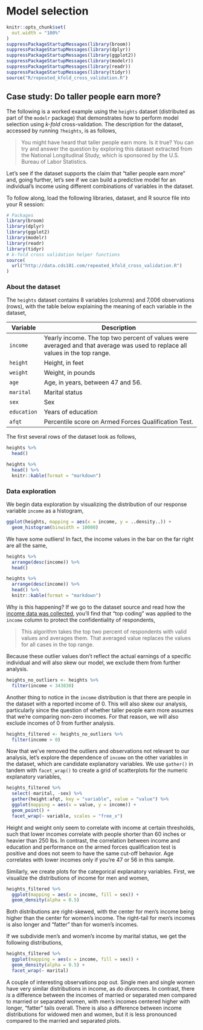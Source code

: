 # Model selection

```r
knitr::opts_chunk$set(
  out.width = "100%"
)
suppressPackageStartupMessages(library(broom))
suppressPackageStartupMessages(library(dplyr))
suppressPackageStartupMessages(library(ggplot2))
suppressPackageStartupMessages(library(modelr))
suppressPackageStartupMessages(library(readr))
suppressPackageStartupMessages(library(tidyr))
source("R/repeated_kfold_cross_validation.R")
```

## Case study: Do taller people earn more?

The following is a worked example using the `heights` dataset (distributed as part of the `modelr` package) that demonstrates how to perform model selection using *k-fold* cross-validation.
The description for the dataset, accessed by running `?heights`, is as follows,

> You might have heard that taller people earn more.
> Is it true?
> You can try and answer the question by exploring this dataset extracted from the National Longitudinal Study, which is sponsored by the U.S. Bureau of Labor Statistics.

Let's see if the dataset supports the claim that "taller people earn more" and, going further, let's see if we can build a predictive model for an individual's income using different combinations of variables in the dataset.

To follow along, load the following libraries, dataset, and R source file into your R session:

```r
# Packages
library(broom)
library(dplyr)
library(ggplot2)
library(modelr)
library(readr)
library(tidyr)
# k-fold cross validation helper functions
source(
  url("http://data.cds101.com/repeated_kfold_cross_validation.R")
)
```

### About the dataset

The `heights` dataset contains 8 variables (columns) and 7,006 observations (rows), with the table below explaining the meaning of each variable in the dataset,

| Variable    | Description                                                                                                                  |
| ----------- | ------------------------------------------------                                                                             |
| `income`    | Yearly income. The top two percent of values were averaged and that average was used to replace all values in the top range. |
| `height`    | Height, in feet                                                                                                              |
| `weight`    | Weight, in pounds                                                                                                            |
| `age`       | Age, in years, between 47 and 56.                                                                                            |
| `marital`   | Marital status                                                                                                               |
| `sex`       | Sex                                                                                                                          |
| `education` | Years of education                                                                                                           |
| `afqt`      | Percentile score on Armed Forces Qualification Test.                                                                         |

The first several rows of the dataset look as follows,

```r
heights %>%
  head()
```

```r
heights %>%
  head() %>%
  knitr::kable(format = "markdown")
```

### Data exploration

We begin data exploration by visualizing the distribution of our response variable `income` as a histogram,

```r
ggplot(heights, mapping = aes(x = income, y = ..density..)) +
  geom_histogram(binwidth = 10000)
```

We have some outliers!
In fact, the income values in the bar on the far right are all the same,

```r
heights %>%
  arrange(desc(income)) %>%
  head()
```

```r
heights %>%
  arrange(desc(income)) %>%
  head() %>%
  knitr::kable(format = "markdown")
```

Why is this happening?
If we go to the dataset source and read how the [income data was collected](https://www.nlsinfo.org/content/cohorts/nlsy79/topical-guide/income/income), you'll find that "top coding" was applied to the `income` column to protect the confidentiality of respondents,

> This algorithm takes the top two percent of respondents with valid values and averages them.
> That averaged value replaces the values for all cases in the top range. 

Because these outlier values don't reflect the actual earnings of a specific individual and will also skew our model, we exclude them from further analysis.

```r
heights_no_outliers <- heights %>%
  filter(income < 343830)
```

Another thing to notice in the `income` distribution is that there are people in the dataset with a reported income of 0.
This will also skew our analysis, particularly since the question of whether taller people earn more assumes that we're comparing non-zero incomes.
For that reason, we will also exclude incomes of 0 from further analysis.

```r
heights_filtered <- heights_no_outliers %>%
  filter(income > 0)
```

Now that we've removed the outliers and observations not relevant to our analysis, let's explore the dependence of `income` on the other variables in the dataset, which are candidate explanatory variables.
We use `gather()` in tandem with `facet_wrap()` to create a grid of scatterplots for the numeric explanatory variables,

```r
heights_filtered %>%
  select(-marital, -sex) %>%
  gather(height:afqt, key = "variable", value = "value") %>%
  ggplot(mapping = aes(x = value, y = income)) +
  geom_point() +
  facet_wrap(~ variable, scales = "free_x")
```

Height and weight only seem to correlate with income at certain thresholds, such that lower incomes correlate with people shorter than 60 inches or heavier than 250 lbs.
In contrast, the correlation between income and education and performance on the armed forces qualification test is positive and does not seem to have the same cut-off behavior.
Age correlates with lower incomes only if you're 47 or 56 in this sample.

Similarly, we create plots for the categorical explanatory variables.
First, we visualize the distributions of income for men and women,

```r
heights_filtered %>%
  ggplot(mapping = aes(x = income, fill = sex)) +
  geom_density(alpha = 0.5)
```

Both distributions are right-skewed, with the center for men's income being higher than the center for women's income.
The right-tail for men's incomes is also longer and "fatter" than for women's incomes.

If we subdivide men's and women's income by marital status, we get the following distributions,

```r
heights_filtered %>%
  ggplot(mapping = aes(x = income, fill = sex)) +
  geom_density(alpha = 0.5) +
  facet_wrap(~ marital)
```

A couple of interesting observations pop out.
Single men and single women have very similar distributions in income, as do divorcees.
In contrast, there *is* a difference between the incomes of married or separated men compared to married or separated women, with men's incomes centered higher with longer, "fatter" tails overall.
There is also a difference between income distributions for widowed men and women, but it is less pronounced compared to the married and separated plots.

